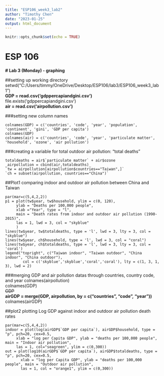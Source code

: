 ---
title: "ESP106_week3_lab2"
author: "Timothy Chen"
date: "2023-01-25"
output: html_document
---

```{r setup, include=FALSE}
knitr::opts_chunk$set(echo = TRUE)
```
##########################

# ESP 106
**# Lab 3 (Monday) - graphing**

##########################

##setting up working directory  
setwd("C:/Users/timmy/OneDrive/Desktop/ESP106/lab3/ESP106_week3_lab1")  
**GDP = read.csv('gdppercapiandgini.csv')**  
file.exists('gdppercapiandgini.csv')  
**air = read.csv('airpollution.csv')**  

###setting new column names  
```
colnames(GDP) = c('countries', 'code', 'year', 'population', 'continent', 'gini', 'GDP per capita')  
colnames(GDP)  
colnames(air) = c('countries', 'code', 'year', 'particulate matter', 'household', 'ozone', 'air pollution')  
```

###creating a variable for total outdoor air pollution: "total deaths"
```
totaldeaths = air$`particulate matter` + air$ozone
_airpollution = cbind(air,totaldeaths)_
`tw = airpollution[airpollution$countries=="Taiwan",]`
`ch = subset(airpollution, countries=="China")`
```

##Plot1 comparing indoor and outdoor air pollution between China and Taiwan
```par(mfrow=c(1,1))
par(mar=c(5,4,2,2))
p1 = plot(tw$year, tw$household, ylim = c(0, 120),
     ylab = "Deaths per 100,000 people", 
     xlab ="Year", type = "l", 
     main = "Death rates from indoor and outdoor air pollution (1990-2015)", 
     las = 1, lwd = 3, col = "skyblue"
     )
lines(tw$year, tw$totaldeaths, type = 'l', lwd = 3, lty = 3, col = "skyblue")
lines(tw$year, ch$household, type = 'l', lwd = 3, col = "coral")
lines(tw$year, ch$totaldeaths, type = 'l', lwd = 3, lty = 3, col = 'coral')
legend("topright", c("Taiwan indoor", "Taiwan outdoor", "China indoor", "China outdoor"),
        col = c('skyblue','skyblue','coral','coral'), lty = c(1, 3, 1, 3), lwd = 2)
```

###merging GDP and air pollution datas through countries, country code, and year
colnames(airpollution)  
colnames(GDP)  
~~GDP~~  
**airGDP = merge(GDP, airpollution, by = c("countries", "code", "year"))**
colnames(airGDP)  

##plot2 plotting Log GDP against indoor and outdoor air pollution death rates
```par(mfrow=c(1,2))
par(mar=c(5,4,4,2))
indoor = plot(log(airGDP$`GDP per capita`), airGDP$household, type = "p", pch=20, cex=0.5, 
     xlab = "log per Capita GDP", ylab = "deaths per 100,000 people", main = "Indoor air pollution",
     las = 1, col="seagreen", ylim = c(0,300))
out = plot(log10(airGDP$`GDP per capita`), airGDP$totaldeaths, type = "p", pch=20, cex=0.5,
       xlab = "log per Capita GDP", ylab = "deaths per 100,000 people", main = "Outdoor air pollution",
       las = 1, col = "orange1", ylim = c(0,300))
```

